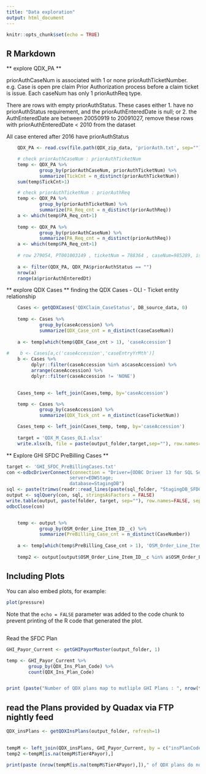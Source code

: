 ```yaml
---
title: "Data exploration"
output: html_document
---
```


```r
knitr::opts_chunk$set(echo = TRUE)
```

## R Markdown

** explore QDX_PA **

priorAuthCaseNum is associated with 1 or none priorAuthTicketNumber.
e.g. Case is open pre claim Prior Authorization process before a claim ticket is issue.
Each caseNum has only 1 priorAuthReq type.

There are rows with empty priorAuthStatus. These cases either 
1. have no priorAuthStatus requirement, and the priorAuthEnteredDate is null; or 
2. the AuthEnteredDate are between 20050919 to 20091027, remove these rows with priorAuthEnteredDate < 2010 from the dataset

All case entered after 2016 have priorAuthStatus
```r

    QDX_PA <- read.csv(file.path(QDX_zip_data, 'priorAuth.txt', sep=""), header=T, sep="|", stringsAsFactors = F)

    # check priorAuthCaseNum : priorAuthTicketNum
    temp <- QDX_PA %>%
            group_by(priorAuthCaseNum, priorAuthTicketNum) %>%
            summarize(TickCnt = n_distinct(priorAuthTicketNum))
    sum(temp$TickCnt>1)

    # check priorAuthTicketNum : priorAuthReq
    temp <- QDX_PA %>%
            group_by(priorAuthTicketNum) %>%
            summarize(PA_Req_cnt = n_distinct(priorAuthReq))
    a <- which(temp$PA_Req_cnt>1)
    
    temp <- QDX_PA %>%
            group_by(priorAuthCaseNum) %>%
            summarize(PA_Req_cnt = n_distinct(priorAuthReq))
    a <- which(temp$PA_Req_cnt>1)
    
    # row 279054, PT001003149 , ticketNum = 788364 , caseNum=985289, is the priorAuthNumber = '1706|AAAPF' which has the pipe character in it?
    
    a <- filter(QDX_PA, QDX_PA$priorAuthStatus == "")
    nrow(a)
    range(a$priorAuthEnteredDt)
```


** explore QDX Cases **
finding the QDX Cases - OLI - Ticket entity relationship

```r

    Cases <- getQDXCases('QDXClaim_CaseStatus', DB_source_data, 0)
    
    temp <- Cases %>%
            group_by(caseAccession) %>%
            summarize(QDX_Case_cnt = n_distinct(caseCaseNum))
    
    a <- temp[which(temp$QDX_Case_cnt > 1), 'caseAccession']
    
#    b <- Cases[a,c('caseAccession','caseEntryYrMth')]
    b <- Cases %>%
         dplyr::filter(caseAccession %in% a$caseAccession) %>%
         arrange(caseAccession) %>%
         dplyr::filter(caseAccession != 'NONE')

    
    Cases_temp <- left_join(Cases,temp, by='caseAccession')

    temp <- Cases %>%
            group_by(caseAccession) %>%
            summarize(QDX_Tick_cnt = n_distinct(caseTicketNum))

    Cases_temp <- left_join(Cases_temp, temp, by='caseAccession')
    
    target = 'QDX_M_Cases_OLI.xlsx'
    write.xlsx(b, file = paste(output_folder,target,sep=""), row.names=FALSE, col.names=TRUE, showNA=FALSE)

```

** Explore GHI SFDC PreBilling Cases **

```r

target <- 'GHI_SFDC_PreBillingCases.txt'
con <-odbcDriverConnect(connection = "Driver={ODBC Driver 13 for SQL Server};trusted_connection=yes;
                       server=EDWStage;
                       database=StagingDB")
sql <- paste(trimws(readr::read_lines(paste(sql_folder, "StagingDB_SFDC_PreBillingCases.sql",sep=""))), collapse="\n")
output <- sqlQuery(con, sql, stringsAsFactors = FALSE)
write.table(output, paste(folder, target, sep=""), row.names=FALSE, sep="|")
odbcClose(con)


    temp <- output %>%
            group_by(OSM_Order_Line_Item_ID__c) %>%
            summarize(PreBilling_Case_cnt = n_distinct(CaseNumber))
    
    a <- temp[which(temp$PreBilling_Case_cnt > 1), 'OSM_Order_Line_Item_ID__c']
    
    temp2 <- output[output$OSM_Order_Line_Item_ID__c %in% a$OSM_Order_Line_Item_ID__c,]

```


## Including Plots

You can also embed plots, for example:

```r
plot(pressure)
```

Note that the `echo = FALSE` parameter was added to the code chunk to prevent printing of the R code that generated the plot.


## 
Read the SFDC Plan

```r

GHI_Payor_Current <- getGHIPayorMaster(output_folder, 1)

temp <- GHI_Payor_Current %>%
        group_by(QDX_Ins_Plan_Code) %>%
        count(QDX_Ins_Plan_Code)


print (paste("Number of QDX plans map to mutliple GHI Plans : ", nrow(temp[temp$n>1,]), sep=""))
```

## read the Plans provided by Quadax via FTP nightly feed


```r
QDX_insPlans <- getQDXInsPlans(output_folder, refresh=1)
    

tempM <- left_join(QDX_insPlans, GHI_Payor_Current, by = c("insPlanCode" = "QDX_Ins_Plan_Code"))
temp2 <-tempM[is.na(tempM$Tier4Payor),]

print(paste (nrow(tempM[is.na(tempM$Tier4Payor),])," of QDX plans do not have a GHI Plan record in SFDC ",  sep=""))
```

